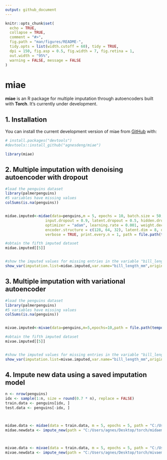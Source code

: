 ```yaml
---
output: github_document
---
```


<!-- README.md is generated from README.Rmd. Please edit that file -->

```r
knitr::opts_chunk$set(
  echo = TRUE,
  collapse = TRUE,
  comment = "#>",
  fig.path = "man/figures/README-",
  tidy.opts = list(width.cutoff = 60), tidy = TRUE,
  dpi = 150, fig.asp = 0.5, fig.width = 7, fig.retina = 1,
  out.width = "95%",
  warning = FALSE, message = FALSE
)
```

# miae

<!-- badges: start -->
<!-- badges: end -->

**miae** is an R package for multiple imputation through autoencoders built with **Torch**. It's currently under development.


## 1. Installation

You can install the current development version of miae from [GitHub](https://github.com/) with:
``` r
# install.packages("devtools")
#devtools::install_github("agnesdeng/miae")
```

``` r
library(miae)
```

## 2. Multiple imputation with denoising autoencoder with dropout
```r
#load the penguins dataset
library(palmerpenguins)
#5 variables have missing values
colSums(is.na(penguins))


midae.imputed<-midae(data=penguins,m = 5, epochs = 10, batch.size = 50,
                  input.dropout = 0.9, latent.dropout = 0.5, hidden.dropout = 1,
                  optimizer = "adam", learning.rate = 0.001, weight.decay = 0, momentum = 0,
                  encoder.structure = c(128, 64, 32), latent.dim = 8, decoder.structure = c(32, 64, 128),
                  verbose = TRUE, print.every.n = 1, path = file.path(tempdir(),"midaemodel.pt"))

#obtain the fifth imputed dataset
midae.imputed[[5]]


#show the imputed values for missing entries in the variable "bill_length_mm"
show_var(imputation.list=midae.imputed,var.name="bill_length_mm",original.data = penguins)

```

## 3. Multiple imputation with variational autoencoder

```r
#load the penguins dataset
library(palmerpenguins)
#5 variables have missing values
colSums(is.na(penguins))


mivae.imputed<-mivae(data=penguins,m=5,epochs=10,path = file.path(tempdir(),"mivaemodel.pt"))

#obtain the fifth imputed dataset
mivae.imputed[[5]]


#show the imputed values for missing entries in the variable "bill_length_mm"
show_var(imputation.list=mivae.imputed,var.name="bill_length_mm",original.data = penguins)
```
## 4. Impute new data using a saved imputation model

```r
n <- nrow(penguins)
idx <- sample(1:n, size = round(0.7 * n), replace = FALSE)
train.data <- penguins[idx, ]
test.data <- penguins[-idx, ]



midae.data <- midae(data = train.data, m = 5, epochs = 5, path = "C:/Users/agnes/Desktop/torch/midaemodel.pt")
midae.newdata <- impute_new(path = "C:/Users/agnes/Desktop/torch/midaemodel.pt", newdata = test.data, m = 5)



mivae.data <- mivae(data = train.data, m = 5, epochs = 5, path = "C:/Users/agnes/Desktop/torch/mivaemodel.pt")
mivae.newdata <- impute_new(path = "C:/Users/agnes/Desktop/torch/mivaemodel.pt", newdata = test.data, m = 5)


```
